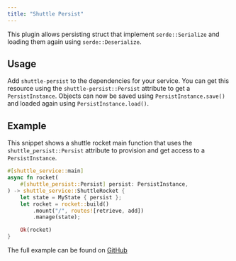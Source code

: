 ```yaml
---
title: "Shuttle Persist"
---
```


This plugin allows persisting struct that implement `serde::Serialize` and loading them again using `serde::Deserialize`.

## Usage
Add `shuttle-persist` to the dependencies for your service. You can get this resource using the `shuttle-persist::Persist` attribute to get a `PersistInstance`. Objects can now be saved using `PersistInstance.save()` and loaded again using `PersistInstance.load()`.

## Example
This snippet shows a shuttle rocket main function that uses the `shuttle_persist::Persist` attribute to provision and get access to a `PersistInstance`.

```rust lib.rs
#[shuttle_service::main]
async fn rocket(
    #[shuttle_persist::Persist] persist: PersistInstance,
) -> shuttle_service::ShuttleRocket {
    let state = MyState { persist };
    let rocket = rocket::build()
        .mount("/", routes![retrieve, add])
        .manage(state);

    Ok(rocket)
}
```

The full example can be found on [GitHub](https://github.com/shuttle-hq/examples/tree/main/rocket/persist)
